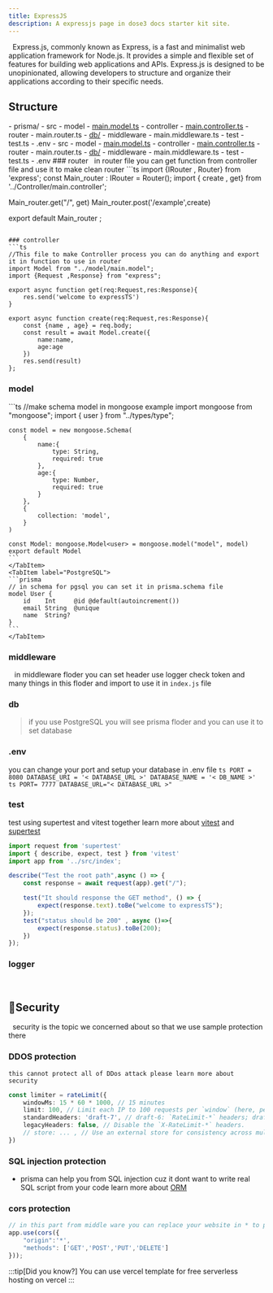 ```yaml
---
title: ExpressJS
description: A expressjs page in dose3 docs starter kit site.
---
```






&nbsp;&nbsp;Express.js, commonly known as Express, is a fast and minimalist web application framework for Node.js. It provides a simple and flexible set of features for building web applications and APIs. Express.js is designed to be unopinionated, allowing developers to structure and organize their applications according to their specific needs.

## Structure
<Tabs>
  <TabItem label="Prisma" icon="seti:prisma">
    <FileTree>
    - prisma/
    - src
        - model
            - <a href='#model'>main.model.ts</a>
        - controller
            - <a href='#controller'>main.controller.ts</a>
        - router
            - main.router.ts
        -  <a href='#db'>db/</a>
        - middleware
            - main.middleware.ts
    - test
        - test.ts
    - .env
    </FileTree>
  </TabItem>
  <TabItem label="Mongoose" icon="seti:db">
    <FileTree>
    - src
        - model
            - <a href='#model'>main.model.ts</a>
        - controller
            - <a href='#controller'>main.controller.ts</a>
        - router
            - main.router.ts
        -  <a href='#db'>db/</a>
        - middleware
            - main.middleware.ts
    - test
        - test.ts
    - .env
    </FileTree>
  </TabItem>
</Tabs>
### router
&nbsp;&nbsp;in router file you can get function from controller file and use it to make clean router 
```ts
import {IRouter , Router} from 'express';
const Main_router : IRouter = Router();
import { create , get} from '../Controller/main.controller';

Main_router.get("/", get)
Main_router.post('/example',create)

export default Main_router ;
```

### controller
```ts
//This file to make Controller process you can do anything and export it in function to use in router
import Model from "../model/main.model";
import {Request ,Response} from "express";

export async function get(req:Request,res:Response){
    res.send('welcome to expressTS')
}

export async function create(req:Request,res:Response){
    const {name , age} = req.body;
    const result = await Model.create({
        name:name,
        age:age
    })
    res.send(result)
};
```
### model
<Tabs>
	<TabItem label="MongoDB">
    ```ts
    //make schema model in mongoose example
    import mongoose from "mongoose";
    import { user } from "../types/type";

    const model = new mongoose.Schema(
        {
            name:{
                type: String,
                required: true
            },
            age:{
                type: Number,
                required: true
            }
        }, 
        {   
            collection: 'model',
        }
    )

    const Model: mongoose.Model<user> = mongoose.model("model", model)
    export default Model
    ```
    </TabItem>
	<TabItem label="PostgreSQL">
    ```prisma
    // in schema for pgsql you can set it in prisma.schema file
    model User {
        id    Int     @id @default(autoincrement())
        email String  @unique
        name  String?
    }
    ```
    </TabItem>
</Tabs>

### middleware
&nbsp;&nbsp; in middleware floder you can set header use logger check token and many things in this floder and import to use it in `index.js` file
### db
> if you use PostgreSQL you will see  prisma floder and you can use it to set database
### .env
you can change your port and setup your database in .env file
<Tabs>
	<TabItem label="mongoose">
    ```ts
    PORT = 8080
    DATABASE_URI = '< DATABASE_URL >'
    DATABASE_NAME = '< DB_NAME >'
    ```
    </TabItem>
	<TabItem label="prisma">
    ```ts
    PORT= 7777
    DATABASE_URL="< DATABASE_URL >"
    ```
    </TabItem>
</Tabs>

### test 
test using supertest and vitest together learn more about <a href="https://vitest.dev/">vitest</a> and <a href="https://github.com/ladjs/supertest">supertest</a>
```ts
import request from 'supertest'
import { describe, expect, test } from 'vitest'
import app from '../src/index';

describe("Test the root path",async () => {
    const response = await request(app).get("/");

    test("It should response the GET method", () => {
        expect(response.text).toBe("welcome to expressTS");
    });
    test("status should be 200" , async ()=>{
        expect(response.status).toBe(200);
    })
});
```

### logger
&nbsp;&nbsp;

## 🔐Security
&nbsp;&nbsp;security is the topic we concerned about so that we use sample protection there

### DDOS protection

`this cannot protect all of DDos attack please learn more about security`
```ts
const limiter = rateLimit({
	windowMs: 15 * 60 * 1000, // 15 minutes
	limit: 100, // Limit each IP to 100 requests per `window` (here, per 15 minutes).
	standardHeaders: 'draft-7', // draft-6: `RateLimit-*` headers; draft-7: combined `RateLimit` header
	legacyHeaders: false, // Disable the `X-RateLimit-*` headers.
	// store: ... , // Use an external store for consistency across multiple server instances.
})
```

### SQL injection protection
- prisma can help you from SQL injection cuz it dont want to write real SQL script from your code learn more about <a href='https://www.freecodecamp.org/news/what-is-an-orm-the-meaning-of-object-relational-mapping-database-tools/' target='blank'>ORM</a>

### cors protection
```ts
// in this part from middle ware you can replace your website in * to protect your site from another user
app.use(cors({
    "origin":'*',
    "methods": ['GET','POST','PUT','DELETE']
}));
```
:::tip[Did you know?]
You can use vercel template for free serverless hosting on vercel
:::